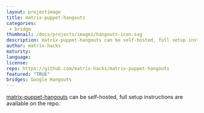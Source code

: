 ```yaml
---
layout: projectimage
title: matrix-puppet-hangouts	
categories: 
 - bridge
thumbnail: /docs/projects/images/hangouts-icon.svg
description: matrix-puppet-hangouts can be self-hosted, full setup instructions are available on the repo.
author: matrix-hacks
maturity: 
language: 
license: 
repo: https://github.com/matrix-hacks/matrix-puppet-hangouts
featured: "TRUE"
bridges: Google Hangouts
---
```


[matrix-puppet-hangouts](https://github.com/matrix-hacks/matrix-puppet-hangouts) can be self-hosted, full setup instructions are
available on the repo.
